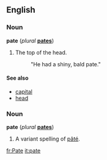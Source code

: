 ==English==
===Noun===
'''pate''' (''plural'' '''[[pates]]''')

#The top of the head.
#: "He had a shiny, bald pate."

====See also====
*[[capital]]
*[[head]]

===Noun===
'''pate''' (''plural'' '''[[pates]]''')

#A variant spelling of [[pâté]].

[[fr:Pate]]
[[it:pate]]